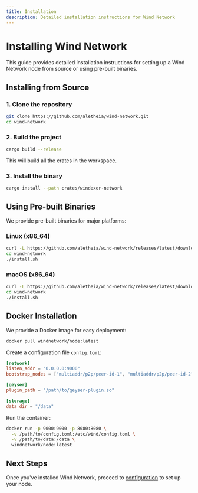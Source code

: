 ```yaml
---
title: Installation
description: Detailed installation instructions for Wind Network
---
```


# Installing Wind Network

This guide provides detailed installation instructions for setting up a Wind Network node from source or using pre-built binaries.

## Installing from Source

### 1. Clone the repository

```bash
git clone https://github.com/aletheia/wind-network.git
cd wind-network
```

### 2. Build the project

```bash
cargo build --release
```

This will build all the crates in the workspace.

### 3. Install the binary

```bash
cargo install --path crates/windexer-network
```

## Using Pre-built Binaries

We provide pre-built binaries for major platforms:

### Linux (x86_64)

```bash
curl -L https://github.com/aletheia/wind-network/releases/latest/download/wind-network-linux-x86_64.tar.gz | tar xz
cd wind-network
./install.sh
```

### macOS (x86_64)

```bash
curl -L https://github.com/aletheia/wind-network/releases/latest/download/wind-network-macos-x86_64.tar.gz | tar xz
cd wind-network
./install.sh
```

## Docker Installation

We provide a Docker image for easy deployment:

```bash
docker pull windnetwork/node:latest
```

Create a configuration file `config.toml`:

```toml
[network]
listen_addr = "0.0.0.0:9000"
bootstrap_nodes = ["multiaddr/p2p/peer-id-1", "multiaddr/p2p/peer-id-2"]

[geyser]
plugin_path = "/path/to/geyser-plugin.so"

[storage]
data_dir = "/data"
```

Run the container:

```bash
docker run -p 9000:9000 -p 8080:8080 \
  -v /path/to/config.toml:/etc/wind/config.toml \
  -v /path/to/data:/data \
  windnetwork/node:latest
```

## Next Steps

Once you've installed Wind Network, proceed to [configuration](/docs/getting-started/configuration) to set up your node. 